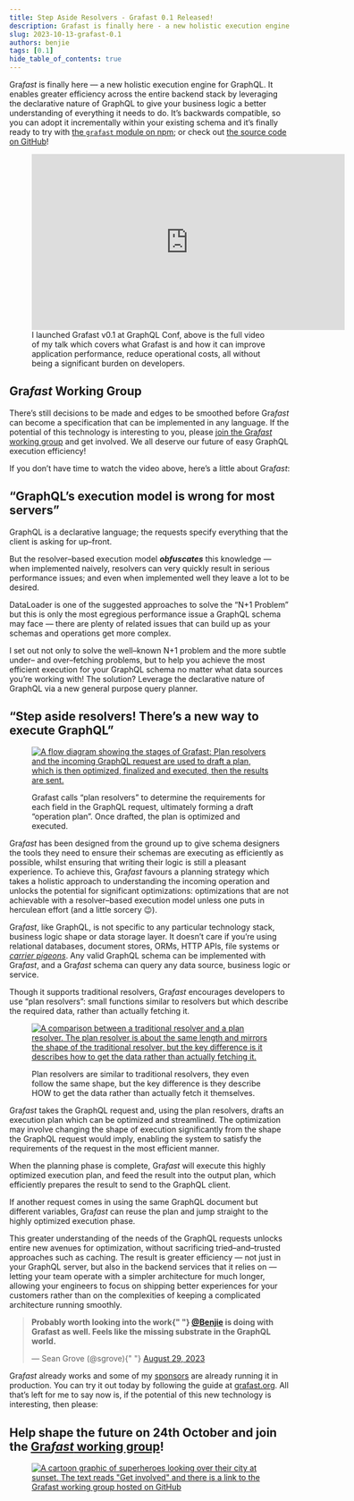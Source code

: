 ```yaml
---
title: Step Aside Resolvers - Grafast 0.1 Released!
description: Grafast is finally here - a new holistic execution engine for GraphQL.
slug: 2023-10-13-grafast-0.1
authors: benjie
tags: [0.1]
hide_table_of_contents: true
---
```



<div className={styles.intro}>

Gra*fast* is finally here &mdash; a new holistic execution engine for GraphQL. It enables greater efficiency across the entire backend stack by leveraging the declarative nature of GraphQL to give your business logic a better understanding of everything it needs to do. It’s backwards compatible, so you can adopt it incrementally within your existing schema and it’s finally ready to try with [the `grafast` module on npm](https://www.npmjs.com/package/grafast); or check out [the source code on GitHub](https://github.com/graphile/crystal/tree/main/grafast/grafast)!

</div>

<figure>
  <iframe
    width="560"
    height="315"
    src="https://www.youtube-nocookie.com/embed/4ao-zjiOGx8?si=R_CtMfyg0Bxx1YUT"
    title="YouTube video player"
    frameborder="0"
    allow="accelerometer; autoplay; clipboard-write; encrypted-media; gyroscope; picture-in-picture; web-share"
    allowfullscreen
  ></iframe>
  <figcaption>
    I launched Grafast v0.1 at GraphQL Conf, above is the full video of my talk
    which covers what Grafast is and how it can improve application performance,
    reduce operational costs, all without being a significant burden on
    developers.
  </figcaption>
</figure>

## Gra*fast* Working Group

There’s still decisions to be made and edges to be smoothed before Gra*fast* can become a specification that can be implemented in any language. If the potential of this technology is interesting to you, please [join the Gra*fast* working group](https://github.com/grafast/wg) and get involved. We all deserve our future of easy GraphQL execution efficiency!

<!-- truncate-->

If you don’t have time to watch the video above, here’s a little about Gra*fast*:

## &ldquo;GraphQL’s execution model is wrong for most servers&rdquo;

GraphQL is a declarative language; the requests specify everything that the client is asking for up&ndash;front.

But the resolver&ndash;based execution model **_obfuscates_** this knowledge &mdash; when implemented naively, resolvers can very quickly result in serious performance issues; and even when implemented well they leave a lot to be desired.

DataLoader is one of the suggested approaches to solve the &ldquo;N+1 Problem&rdquo; but this is only the most egregious performance issue a GraphQL schema may face &mdash; there are plenty of related issues that can build up as your schemas and operations get more complex.

I set out not only to solve the well&ndash;known N+1 problem and the more subtle under&ndash; and over&ndash;fetching problems, but to help you achieve the most efficient execution for your GraphQL schema no matter what data sources you’re working with! The solution? Leverage the declarative nature of GraphQL via a new general purpose query planner.

## &ldquo;Step aside resolvers! There’s a new way to execute GraphQL&rdquo;

<figure>

[![A flow diagram showing the stages of Grafast: Plan resolvers and the incoming GraphQL request are used to draft a plan, which is then optimized, finalized and executed, then the results are sent.](../static/img/news/2023-10-13-introducing-grafast.png)](../static/img/news/2023-10-13-introducing-grafast.png)

<figcaption>

Grafast calls &ldquo;plan resolvers&rdquo; to determine the requirements for each field in the GraphQL request, ultimately forming a draft &ldquo;operation plan&rdquo;. Once drafted, the plan is optimized and executed.

</figcaption>
</figure>

Gra*fast* has been designed from the ground up to give schema designers the tools they need to ensure their schemas are executing as efficiently as possible, whilst ensuring that writing their logic is still a pleasant experience. To achieve this, Gra*fast* favours a planning strategy which takes a holistic approach to understanding the incoming operation and unlocks the potential for significant optimizations: optimizations that are not achievable with a resolver&ndash;based execution model unless one puts in herculean effort (and a little sorcery 😉).

Gra*fast*, like GraphQL, is not specific to any particular technology stack, business logic shape or data storage layer. It doesn’t care if you’re using relational databases, document stores, ORMs, HTTP APIs, file systems or _[carrier pigeons](https://datatracker.ietf.org/doc/html/rfc1149)_. Any valid GraphQL schema can be implemented with Gra*fast*, and a Gra*fast* schema can query any data source, business logic or service.

Though it supports traditional resolvers, Gra*fast* encourages developers to use &ldquo;plan resolvers&rdquo;: small functions similar to resolvers but which describe the required data, rather than actually fetching it.

<figure>

[![A comparison between a traditional resolver and a plan resolver. The plan resolver is about the same length and mirrors the shape of the traditional resolver, but the key difference is it describes how to get the data rather than actually fetching it.](../static/img/news/2023-10-13-plan-resolvers.png)](../static/img/news/2023-10-13-plan-resolvers.png)

<figcaption>

Plan resolvers are similar to traditional resolvers, they even follow the same shape, but the key difference is they describe HOW to get the data rather than actually fetch it themselves.

</figcaption>
</figure>

Gra*fast* takes the GraphQL request and, using the plan resolvers, drafts an execution plan which can be optimized and streamlined. The optimization may involve changing the shape of execution significantly from the shape the GraphQL request would imply, enabling the system to satisfy the requirements of the request in the most efficient manner.

When the planning phase is complete, Gra*fast* will execute this highly optimized execution plan, and feed the result into the output plan, which efficiently prepares the result to send to the GraphQL client.

If another request comes in using the same GraphQL document but different variables, Gra*fast* can reuse the plan and jump straight to the highly optimized execution phase.

This greater understanding of the needs of the GraphQL requests unlocks entire new avenues for optimization, without sacrificing tried&ndash;and&ndash;trusted approaches such as caching. The result is greater efficiency &mdash; not just in your GraphQL server, but also in the backend services that it relies on &mdash; letting your team operate with a simpler architecture for much longer, allowing your engineers to focus on shipping better experiences for your customers rather than on the complexities of keeping a complicated architecture running smoothly.

<blockquote class="twitter-tweet" data-conversation="none" data-theme="light">
  <p lang="en" dir="ltr">
    <strong>
      Probably worth looking into the work{" "}
      <a href="https://twitter.com/Benjie?ref_src=twsrc%5Etfw">@Benjie</a> is
      doing with Grafast as well. Feels like the missing substrate in the
      GraphQL world.
    </strong>
  </p>
  &mdash; Sean Grove (@sgrove){" "}
  <a href="https://twitter.com/sgrove/status/1696572548803162477?ref_src=twsrc%5Etfw">
    August 29, 2023
  </a>
</blockquote>
<script
  async
  src="https://platform.twitter.com/widgets.js"
  charset="utf-8"
></script>

Gra*fast* already works and some of my [sponsors](https://graphile.org/sponsors) are already running it in production. You can try it out today by following the guide at [grafast.org](https://grafast.org). All that’s left for me to say now is, if the potential of this new technology is interesting, then please:

## Help shape the future on 24th October and join the [Gra*fast* working group](https://github.com/grafast/wg)!

<figure>

[![A cartoon graphic of superheroes looking over their city at sunset. The text reads "Get involved" and there is a link to the Grafast working group hosted on GitHub](../static/img/news/2023-10-13-get-involved.png)](https://github.com/grafast/wg)

</figure>
